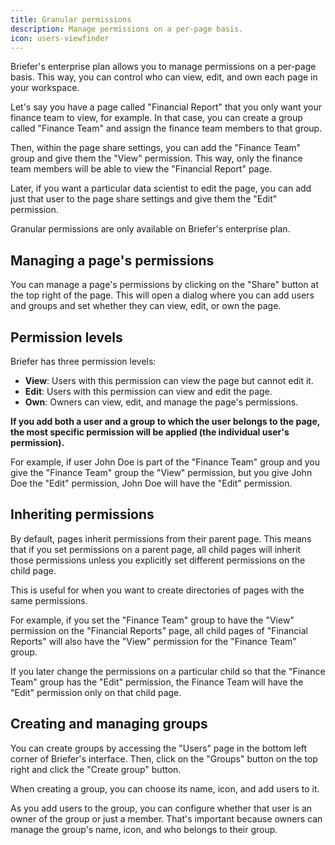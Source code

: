 ```yaml
---
title: Granular permissions
description: Manage permissions on a per-page basis.
icon: users-viewfinder
---
```


Briefer's enterprise plan allows you to manage permissions on a per-page basis. This way, you can control who can view, edit, and own each page in your workspace.

Let's say you have a page called "Financial Report" that you only want your finance team to view, for example. In that case, you can create a group called "Finance Team" and assign the finance team members to that group.

Then, within the page share settings, you can add the "Finance Team" group and give them the "View" permission. This way, only the finance team members will be able to view the "Financial Report" page.

Later, if you want a particular data scientist to edit the page, you can add just that user to the page share settings and give them the "Edit" permission.

<Note>
  Granular permissions are only available on Briefer's enterprise plan.
</Note>

## Managing a page's permissions

You can manage a page's permissions by clicking on the "Share" button at the top right of the page. This will open a dialog where you can add users and groups and set whether they can view, edit, or own the page.

## Permission levels

Briefer has three permission levels:

- **View**: Users with this permission can view the page but cannot edit it.
- **Edit**: Users with this permission can view and edit the page.
- **Own**: Owners can view, edit, and manage the page's permissions.

**If you add both a user and a group to which the user belongs to the page, the most specific permission will be applied (the individual user's permission).**

For example, if user John Doe is part of the "Finance Team" group and you give the "Finance Team" group the "View" permission, but you give John Doe the "Edit" permission, John Doe will have the "Edit" permission.

## Inheriting permissions

By default, pages inherit permissions from their parent page. This means that if you set permissions on a parent page, all child pages will inherit those permissions unless you explicitly set different permissions on the child page.

This is useful for when you want to create directories of pages with the same permissions.

For example, if you set the "Finance Team" group to have the "View" permission on the "Financial Reports" page, all child pages of "Financial Reports" will also have the "View" permission for the "Finance Team" group.

If you later change the permissions on a particular child so that the "Finance Team" group has the "Edit" permission, the Finance Team will have the "Edit" permission only on that child page.

## Creating and managing groups

You can create groups by accessing the "Users" page in the bottom left corner of Briefer's interface. Then, click on the "Groups" button on the top right and click the "Create group" button.

When creating a group, you can choose its name, icon, and add users to it.

As you add users to the group, you can configure whether that user is an owner of the group or just a member. That's important because owners can manage the group's name, icon, and who belongs to their group.
